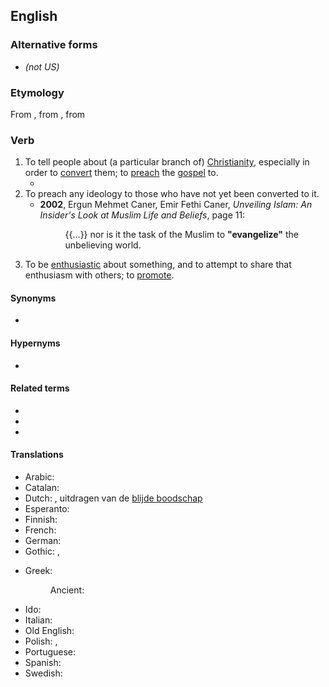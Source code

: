 ==English==

===Alternative forms===
* {{l|en|evangelise}} ''(not US)''

===Etymology===
From {{etyl|fro|en}} {{m|la|évangéliser}}, from {{etyl|la|en}} {{m|la|evangelizare}}, from {{etyl|grc|en}} {{m|grc|εὐαγγελίζω}}

===Verb===
{{en-verb}}

# To tell people about (a particular branch of) [[Christianity]], especially in order to [[convert]] them; to [[preach]] the [[gospel]] to.
#* {{RQ:Milton Paradise Lost|X|url=https://books.google.com/books?id=F08CAAAAQAAJ&pg=PP369|lines=1389–1390|text=his Apoſtles, whom he ſends To '''evangelize''' the Nations}}
# To preach any ideology to those who have not yet been converted to it.
#* '''2002''', Ergun Mehmet Caner, Emir Fethi Caner, ''Unveiling Islam: An Insider's Look at Muslim Life and Beliefs'', page 11:
#*: {{...}} nor is it the task of the Muslim to '''"evangelize"''' the unbelieving world.
# To be [[enthusiastic]] about something, and to attempt to share that enthusiasm with others; to [[promote]].

====Synonyms====
* {{sense|preach any ideology}} {{l|en|proselytize}}

====Hypernyms====
* {{sense|tell people about Christianity}} {{l|en|proselytize}}

====Related terms====
* {{l|en|angel}}
* {{l|en|evangelism}}
* {{l|en|evangelist}}

====Translations====
{{trans-top|tell people about Christianity}}
* Arabic: {{t+|ar|بَشَّرَ}}
* Catalan: {{t+|ca|evangelitzar}}
* Dutch: {{t+|nl|evangeliseren}}, uitdragen van de [[blijde boodschap]]
* Esperanto: {{t|eo|evangelizi}}
* Finnish: {{t|fi|evankelioida}}
* French: {{t+|fr|évangéliser}}
* German: {{t|de|evangelisieren}}
* Gothic: {{t|got|𐍅𐌰𐌹𐌻𐌰𐌼𐌴𐍂𐌾𐌰𐌽}}, {{t|got|𐌰𐌹𐍅𐌰𐌲𐌲𐌴𐌻𐌾𐌰𐌽}}
{{trans-mid}}
* Greek:
*: Ancient: {{t|grc|εὐαγγελίζω}}
* Ido: {{t+|io|evangeliizar}}
* Italian: {{t+|it|evangelizzare}}
* Old English: {{t|ang|godspellian}}
* Polish: {{t+|pl|ewangelizować}}, {{t|pl|głosić dobrą nowinę}}
* Portuguese: {{t+|pt|evangelizar}}
* Spanish: {{t+|es|evangelizar}}
* Swedish: {{t|sv|evangelisera}}
{{trans-bottom}}